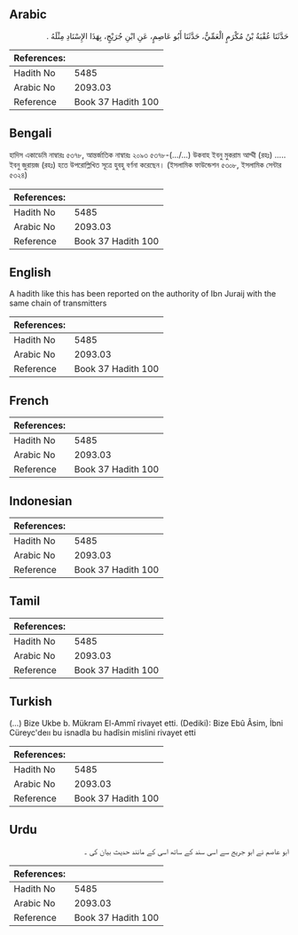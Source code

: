 ## Arabic


<div dir="rtl" lang="ar" style={{fontSize:'larger',backgroundColor:'#f8f9fa',padding:20}}>
حَدَّثَنَا عُقْبَةُ بْنُ مُكْرَمٍ الْعَمِّيُّ، حَدَّثَنَا أَبُو عَاصِمٍ، عَنِ ابْنِ جُرَيْجٍ، بِهَذَا الإِسْنَادِ مِثْلَهُ ‏.‏
</div>
<div style={{backgroundColor:'#f8f9fa',padding:20, marginBottom: 10}}><table> <thead> <tr> <th>References:</th> <th></th> </tr> </thead> <tbody><tr><td>Hadith No</td><td>5485</td></tr><tr><td>Arabic No</td><td>2093.03</td></tr><tr><td>Reference</td><td>Book 37 Hadith 100</td></tr></tbody></table></div>

## Bengali


<div dir="ltr" lang="bn" style={{fontSize:'larger',backgroundColor:'#f8f9fa',padding:20}}>
হাদিস একাডেমি নাম্বারঃ ৫৩৭৮, আন্তর্জাতিক নাম্বারঃ ২০৯৩ ৫৩৭৮-(…/...) উকবাহ ইবনু মুকরাম আম্মী (রহঃ) ..... ইবনু জুরায়জ (রহঃ) হতে উপরোল্লিখিত সূত্রে হুবহু বর্ণনা করেছেন। (ইসলামিক ফাউন্ডেশন ৫৩০৮, ইসলামিক সেন্টার ৫৩২৪)
</div>
<div style={{backgroundColor:'#f8f9fa',padding:20, marginBottom: 10}}><table> <thead> <tr> <th>References:</th> <th></th> </tr> </thead> <tbody><tr><td>Hadith No</td><td>5485</td></tr><tr><td>Arabic No</td><td>2093.03</td></tr><tr><td>Reference</td><td>Book 37 Hadith 100</td></tr></tbody></table></div>

## English


<div dir="ltr" lang="en" style={{fontSize:'larger',backgroundColor:'#f8f9fa',padding:20}}>
A hadith like this has been reported on the authority of Ibn Juraij with the same chain of transmitters
</div>
<div style={{backgroundColor:'#f8f9fa',padding:20, marginBottom: 10}}><table> <thead> <tr> <th>References:</th> <th></th> </tr> </thead> <tbody><tr><td>Hadith No</td><td>5485</td></tr><tr><td>Arabic No</td><td>2093.03</td></tr><tr><td>Reference</td><td>Book 37 Hadith 100</td></tr></tbody></table></div>

## French


<div dir="ltr" lang="fr" style={{fontSize:'larger',backgroundColor:'#f8f9fa',padding:20}}>

</div>
<div style={{backgroundColor:'#f8f9fa',padding:20, marginBottom: 10}}><table> <thead> <tr> <th>References:</th> <th></th> </tr> </thead> <tbody><tr><td>Hadith No</td><td>5485</td></tr><tr><td>Arabic No</td><td>2093.03</td></tr><tr><td>Reference</td><td>Book 37 Hadith 100</td></tr></tbody></table></div>

## Indonesian


<div dir="ltr" lang="id" style={{fontSize:'larger',backgroundColor:'#f8f9fa',padding:20}}>

</div>
<div style={{backgroundColor:'#f8f9fa',padding:20, marginBottom: 10}}><table> <thead> <tr> <th>References:</th> <th></th> </tr> </thead> <tbody><tr><td>Hadith No</td><td>5485</td></tr><tr><td>Arabic No</td><td>2093.03</td></tr><tr><td>Reference</td><td>Book 37 Hadith 100</td></tr></tbody></table></div>

## Tamil


<div dir="ltr" lang="ta" style={{fontSize:'larger',backgroundColor:'#f8f9fa',padding:20}}>

</div>
<div style={{backgroundColor:'#f8f9fa',padding:20, marginBottom: 10}}><table> <thead> <tr> <th>References:</th> <th></th> </tr> </thead> <tbody><tr><td>Hadith No</td><td>5485</td></tr><tr><td>Arabic No</td><td>2093.03</td></tr><tr><td>Reference</td><td>Book 37 Hadith 100</td></tr></tbody></table></div>

## Turkish


<div dir="ltr" lang="tr" style={{fontSize:'larger',backgroundColor:'#f8f9fa',padding:20}}>
(…) Bize Ukbe b. Mükram El-Ammî rivayet etti. (Dediki): Bize Ebû Âsim, İbni Cüreyc'deıı bu isnadla bu hadîsin mislini rivayet etti
</div>
<div style={{backgroundColor:'#f8f9fa',padding:20, marginBottom: 10}}><table> <thead> <tr> <th>References:</th> <th></th> </tr> </thead> <tbody><tr><td>Hadith No</td><td>5485</td></tr><tr><td>Arabic No</td><td>2093.03</td></tr><tr><td>Reference</td><td>Book 37 Hadith 100</td></tr></tbody></table></div>

## Urdu


<div dir="rtl" lang="ur" style={{fontSize:'larger',backgroundColor:'#f8f9fa',padding:20}}>
ابو عاصم نے ابو جریج سے اسی سند کے ساتھ اسی کے مانند حدیث بیان کی ۔
</div>
<div style={{backgroundColor:'#f8f9fa',padding:20, marginBottom: 10}}><table> <thead> <tr> <th>References:</th> <th></th> </tr> </thead> <tbody><tr><td>Hadith No</td><td>5485</td></tr><tr><td>Arabic No</td><td>2093.03</td></tr><tr><td>Reference</td><td>Book 37 Hadith 100</td></tr></tbody></table></div>